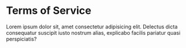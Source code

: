 # Terms of Service

Lorem ipsum dolor sit, amet consectetur adipisicing elit. Delectus dicta consequatur suscipit iusto nostrum alias, explicabo facilis pariatur quasi perspiciatis?
